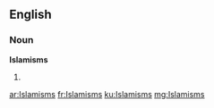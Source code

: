 ==English==

===Noun===
'''Islamisms'''

# {{plural of|Islamism}}

[[ar:Islamisms]]
[[fr:Islamisms]]
[[ku:Islamisms]]
[[mg:Islamisms]]